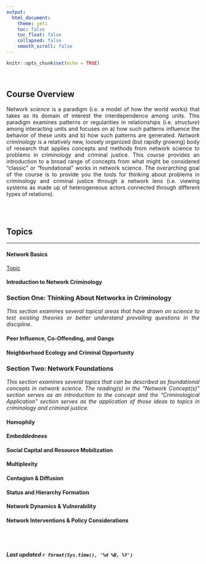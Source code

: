 ```yaml
---
output: 
  html_document:
    theme: yeti
    toc: false
    toc_float: false
    collapsed: false
    smooth_scroll: false
---
```


<style>
body {
text-align: justify}
</style>

```r
knitr::opts_chunk$set(echo = TRUE)
```
<br>

## Course Overview

Network *science* is a paradigm (i.e. a model of how the world works) that takes as its domain of interest the interdependence among units. This paradigm examines patterns or regularities in relationships (i.e. *structure*) among interacting units and focuses on a) how such patterns influence the behavior of these units and b) how such patterns are generated. *Network criminology* is a relatively new, loosely organized (but rapidly growing) body of research that applies concepts and methods from network science to problems in criminology and criminal justice. This course provides an introduction to a broad range of concepts from what might be considered “classic” or “foundational” works in network science. The overarching goal of the course is to provide you the tools for thinking about problems in criminology and criminal justice through a network lens (i.e. viewing systems as made up of heterogeneous actors connected through different types of relations). 

<br>
<br>

## Topics  
____

#### Network Basics

[Topic](name.html)

#### Introduction to Network Criminology

### Section One: Thinking About Networks in Criminology
*This section examines several topical areas that have drawn on science to test existing theories or better understand prevailing questions in the discipline.*

#### Peer Influence, Co-Offending, and Gangs

#### Neighborhood Ecology and Criminal Opportunity

### Section Two: Network Foundations
*This section examines several topics that can be described as foundational concepts in network science. The reading(s) in the “Network Concept(s)” section serves as an introduction to the concept and the “Criminological Application” section serves as the application of those ideas to topics in criminology and criminal justice.*

#### Homophily

#### Embeddedness

#### Social Capital and Resource Mobilization

#### Multiplexity

#### Contagion & Diffusion

#### Status and Hierarchy Formation

#### Network Dynamics & Vulnerability

#### Network Interventions & Policy Considerations

<br>
<br>

###### ***Last updated `r format(Sys.time(), '%d %B, %Y')`***